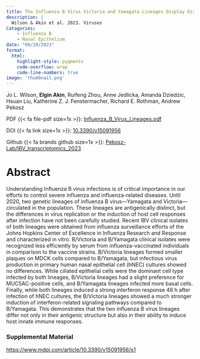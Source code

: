 ```yaml
---
title: The Influenza B Virus Victoria and Yamagata Lineages Display Distinct Cell Tropism and Infection-Induced Host Gene Expression in Human Nasal Epithelial Cell Cultures
description: |
  Wilson & Akin et al. 2023. Viruses
Catagories:
    - Influenza B
    - Nasal Epithelium
date: "09/20/2023"
format: 
  html:
    highlight-style: pygments
    code-overflow: wrap
    code-line-numbers: true
image: 'thumbnail.png'
---
```


Jo L. Wilson, **Elgin Akin**, Ruifeng Zhou, Anne Jedlicka, Amanda Dziedzic, Hsuan Liu, Katherine Z. J. Fenstermacher, Richard E. Rothman, Andrew Pekosz  

PDF {{< fa file-pdf size=1x >}}: [Influenza_B_Virus_Lineages.pdf](Influenza_B_Virus_Lineages.pdf)  

DOI {{< fa link size=1x >}}: [10.3390/v15091956](https://doi.org/10.3390/v15091956)

Github {{< fa brands github size=1x >}}: [Pekosz-Lab/IBV_transcriptomics_2023](https://github.com/Pekosz-Lab/IBV_transcriptomics_2023)

# Abstract 
Understanding Influenza B virus infections is of critical importance in our efforts to control severe influenza and influenza-related diseases. Until 2020, two genetic lineages of influenza B virus—Yamagata and Victoria—circulated in the population. These lineages are antigenically distinct, but the differences in virus replication or the induction of host cell responses after infection have not been carefully studied. Recent IBV clinical isolates of both lineages were obtained from influenza surveillance efforts of the Johns Hopkins Center of Excellence in Influenza Research and Response and characterized in vitro. B/Victoria and B/Yamagata clinical isolates were recognized less efficiently by serum from influenza-vaccinated individuals in comparison to the vaccine strains. B/Victoria lineages formed smaller plaques on MDCK cells compared to B/Yamagata, but infectious virus production in primary human nasal epithelial cell (hNEC) cultures showed no differences. While ciliated epithelial cells were the dominant cell type infected by both lineages, B/Victoria lineages had a slight preference for MUC5AC-positive cells, and B/Yamagata lineages infected more basal cells. Finally, while both lineages induced a strong interferon response 48 h after infection of hNEC cultures, the B/Victoria lineages showed a much stronger induction of interferon-related signaling pathways compared to B/Yamagata. This demonstrates that the two influenza B virus lineages differ not only in their antigenic structure but also in their ability to induce host innate immune responses.

### Supplemental Material

[https://www.mdpi.com/article/10.3390/v15091956/s1](https://www.mdpi.com/article/10.3390/v15091956/s1)



